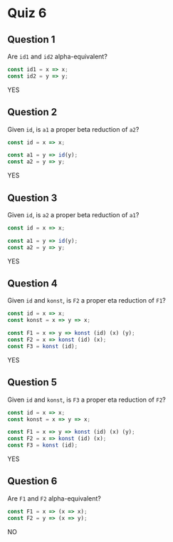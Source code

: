# Quiz 6

## Question 1

Are `id1` and `id2` alpha-equivalent?

```javascript copy showLineNumbers filename="JavaScript"
const id1 = x => x;
const id2 = y => y;
```

YES

## Question 2

Given `id`, is `a1` a proper beta reduction of `a2`?

```javascript copy showLineNumbers filename="JavaScript"
const id = x => x;

const a1 = y => id(y);
const a2 = y => y;
```

YES

## Question 3

Given `id`, is `a2` a proper beta reduction of `a1`?

```javascript copy showLineNumbers filename="JavaScript"
const id = x => x;

const a1 = y => id(y);
const a2 = y => y;
```

YES

## Question 4

Given `id` and `konst`, is `F2` a proper eta reduction of `F1`?

```javascript copy showLineNumbers filename="JavaScript"
const id = x => x;
const konst = x => y => x;

const F1 = x => y => konst (id) (x) (y);
const F2 = x => konst (id) (x);
const F3 = konst (id);
```

YES

## Question 5

Given `id` and `konst`, is `F3` a proper eta reduction of `F2`?

```javascript copy showLineNumbers filename="JavaScript"
const id = x => x;
const konst = x => y => x;

const F1 = x => y => konst (id) (x) (y);
const F2 = x => konst (id) (x);
const F3 = konst (id);
```

YES

## Question 6

Are `F1` and `F2` alpha-equivalent?

```javascript copy showLineNumbers filename="JavaScript"
const F1 = x => (x => x);
const F2 = y => (x => y);
```

NO
